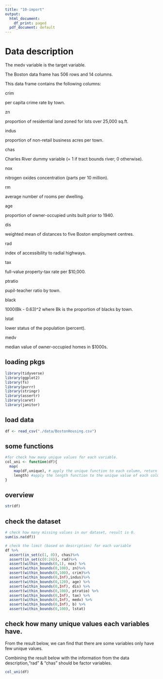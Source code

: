 ```yaml
---
title: "10-import"
output:
  html_document:
    df_print: paged
  pdf_document: default
---
```


# Data description 

The medv variable is the target variable.

The Boston data frame has 506 rows and 14 columns.

This data frame contains the following columns:

crim

per capita crime rate by town.

zn

proportion of residential land zoned for lots over 25,000 sq.ft.

indus

proportion of non-retail business acres per town.

chas

Charles River dummy variable (= 1 if tract bounds river; 0 otherwise).

nox

nitrogen oxides concentration (parts per 10 million).

rm

average number of rooms per dwelling.

age

proportion of owner-occupied units built prior to 1940.

dis

weighted mean of distances to five Boston employment centres.

rad

index of accessibility to radial highways.

tax

full-value property-tax rate per $10,000.

ptratio

pupil-teacher ratio by town.

black

1000(Bk - 0.63)^2 where Bk is the proportion of blacks by town.

lstat

lower status of the population (percent).

medv

median value of owner-occupied homes in $1000s.

## loading pkgs
```r
library(tidyverse)
library(ggplot2)
library(fs)
library(purrr)
library(stringr)
library(assertr)
library(caret)
library(janitor)
```

## load data

```r
df <- read_csv("./data/BostonHousing.csv")
```

## some functions
```r
#for check how many unique values for each variable.
col_uni <- function(df){
  map(
    map(df,unique), # apply the unique function to each column, return the unique value of each column.
    length) #apply the length function to the unique value of each column, return how long the unique value is for each column so that we can know how many unique values for each column.
}
```


## overview

```r
str(df)
```
## check the dataset
```r
# check how many missing values in our dataset, result is 0.
sum(is.na(df))

# check the limit (based on description) for each variable 
df %>% 
  assert(in_set(c(1, 0)), chas)%>% 
  assert(in_set(c(0:24)), rad)%>% 
  assert(within_bounds(0,1), nox) %>%
  assert(within_bounds(0,100), zn)%>%
  assert(within_bounds(0,100), crim)%>%
  assert(within_bounds(0,Inf),indus)%>%
  assert(within_bounds(0,120), age) %>%
  assert(within_bounds(0,Inf), dis) %>%
  assert(within_bounds(0,100), ptratio) %>%
  assert(within_bounds(0,Inf), tax) %>%
  assert(within_bounds(0,Inf), medv) %>%
  assert(within_bounds(0,Inf), b) %>%
  assert(within_bounds(0,100), lstat)
```

## check how many unique values each variables have.

From the result below, we can find that there are some variables only have few unique values.

Combining the result below with the information from the data description,"rad" & "chas" should be factor variables.
```r
col_uni(df)
```

